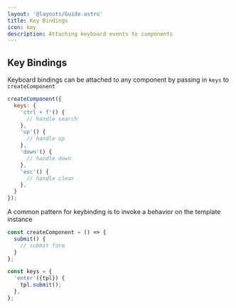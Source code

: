```yaml
---
layout: '@layouts/Guide.astro'
title: Key Bindings
icon: key
description: Attaching keyboard events to components
---
```



## Key Bindings

Keyboard bindings can be attached to any component by passing in `keys` to `createComponent`

```javascript
createComponent({
  keys: {
    'ctrl + f'() {
      // handle search
    },
    'up'() {
      // handle up
    },
    'down'() {
      // handle down
    },
    'esc'() {
      // handle clear
    },
  }
});
```

A common pattern for keybinding is to invoke a behavior on the template instance
```javascript
const createComponent = () => {
  submit() {
    // submit form
  }
};
```
```javascript
const keys = {
  'enter'({tpl}) {
    tpl.submit();
  },
};
```

<PlaygroundExample id="keybinding" direction="horizontal"></PlaygroundExample>
